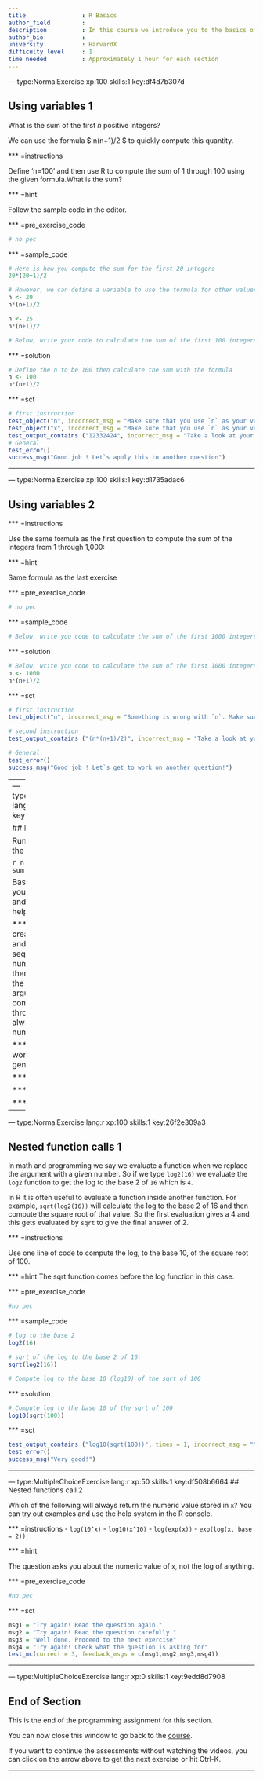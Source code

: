 ```yaml
---
title                : R Basics 
author_field         : 
description          : In this course we introduce you to the basics of computing and analyzing data in the user-friendly and helpful R interface. This first chapter starts with the very basics of functions, objects to get us acquainted with the world of R. 
author_bio           : 
university           : HarvardX 
difficulty level     : 1
time needed          : Approximately 1 hour for each section 
---
```


--- type:NormalExercise xp:100 skills:1 key:df4d7b307d

## Using variables 1

What is the sum of the first $n$ positive integers? 

We can use the formula $ n(n+1)/2 $ to quickly compute this quantity.


*** =instructions
 
Define 'n=100' and then use R to compute the sum of 1 through 100 using the given formula.What is the sum?


*** =hint

Follow the sample code in the editor. 


*** =pre_exercise_code
```r
# no pec
``` 

*** =sample_code
```r
# Here is how you compute the sum for the first 20 integers
20*(20+1)/2 

# However, we can define a variable to use the formula for other values of n
n <- 20
n*(n+1)/2

n <- 25
n*(n+1)/2

# Below, write your code to calculate the sum of the first 100 integers 

```

*** =solution
```r
# Define the n to be 100 then calculate the sum with the formula
n <- 100
n*(n+1)/2 
```

*** =sct
```r
# first instruction  
test_object("n", incorrect_msg = "Make sure that you use `n` as your variable name and that you have assigned the correct value to `n`.")
test_object("x", incorrect_msg = "Make sure that you use `n` as your variable name and that you have assigned the correct value to `n`.")
test_output_contains ("12332424", incorrect_msg = "Take a look at your code for the second instruction.")
# General 
test_error() 
success_msg("Good job ! Let`s apply this to another question")
```
----


--- type:NormalExercise xp:100 skills:1 key:d1735adac6

##  Using variables 2

*** =instructions

Use the same formula as the first question to compute the sum of the integers from 1 through 1,000:

*** =hint

Same formula as the last exercise 

*** =pre_exercise_code
```r
# no pec
``` 

*** =sample_code
```r
# Below, write you code to calculate the sum of the first 1000 integers 

``` 

*** =solution
```r
# Below, write you code to calculate the sum of the first 1000 integers 
n <- 1000
n*(n+1)/2

```

*** =sct
```r

# first instruction  
test_object("n", incorrect_msg = "Something is wrong with `n`. Make sure you have assigned the correct value to `n`.")

# second instruction
test_output_contains ("(n*(n+1)/2)", incorrect_msg = "Take a look at your code for the second instruction.")

# General 
test_error() 
success_msg("Good job ! Let`s get to work on another question!")
```
----
--- type:MultipleChoiceExercise lang:r xp:50 skills:1 key:ba448c1da3

## Functions

Run the following code in the R console:

```r
n <- 1000
x <- seq(1,n)
sum(x)
```

Based on the result, what do you think the functions `seq` and `sum` do? You can use the help system:

*** =instructions
- sum creates a list of numbers and seq adds them up. 
- seq creates a list of numbers and sum adds them up. 
- seq computes the difference between two arguments and sum computes the sum of 1 through 1000. 
- sum always returns the same number

*** =hint
What do the words seq and sum mean generally?

*** =pre_exercise_code
```r
# no pec
```

*** =sample_code
```r
n <- 1000
x <- seq(1,n)
sum(x)
``` 

*** =sct
```r
msg1 = "Try again! Think about the meaning of the words."
msg2 = "Well done. Proceed to the next exercise"
msg3 = "There`s no specificaton of 1 to 1000 for sum. Try again."
msg4 = "Sum doesn't work with one number."
test_mc(correct = 2, feedback_msgs = c(msg1,msg2,msg3,msg4))
```
---

--- type:NormalExercise lang:r xp:100 skills:1 key:26f2e309a3

## Nested function calls 1

In math and programming we say we evaluate a function when we replace the argument with a given number. So if we type `log2(16)` we evaluate the `log2` function to get the log to the base 2 of `16` which is `4`. 

In R it is often useful to evaluate a function inside another function. 
For example, `sqrt(log2(16))` will calculate the log to the base 2 of 16 and then compute the square root of that value. So the first evaluation  gives a 4 and this gets evaluated by `sqrt` to give the final answer of 2.  


*** =instructions

Use one line of code to compute the log, to the base 10, of the square root of 100.


*** =hint
The sqrt function comes before the log function in this case. 

*** =pre_exercise_code
```r
#no pec
```

*** =sample_code
```r
# log to the base 2 
log2(16)

# sqrt of the log to the base 2 of 16:
sqrt(log2(16))

# Compute log to the base 10 (log10) of the sqrt of 100

```

*** =solution
```r
# Compute log to the base 10 of the sqrt of 100
log10(sqrt(100))

```

*** =sct
```r

test_output_contains ("log10(sqrt(100))", times = 1, incorrect_msg = "Make sure you mentioned the base and put the sqrt function in parenthesis.")
test_error() 
success_msg("Very good!")

```
----

--- type:MultipleChoiceExercise lang:r xp:50 skills:1 key:df508b6664
## Nested functions call 2

Which of the following will always return the numeric value stored in `x`? You can try out examples and use the help system in the R console.

*** =instructions
- `log(10^x)`
- `log10(x^10)`
- `log(exp(x))`
- `exp(log(x, base = 2))`

*** =hint

The question asks you about the numeric value of `x`, not the log of anything. 

*** =pre_exercise_code
```r
#no pec
```

*** =sct
```r
msg1 = "Try again! Read the question again."
msg2 = "Try again! Read the question carefully."
msg3 = "Well done. Proceed to the next exercise"
msg4 = "Try again! Check what the question is asking for"
test_mc(correct = 3, feedback_msgs = c(msg1,msg2,msg3,msg4))
```
---

--- type:MultipleChoiceExercise lang:r xp:0 skills:1 key:9edd8d7908

## End of Section

This is the end of the programming assignment for this section. 

You can now close this window to go back to the <a href='https://courses.edx.org/courses/course-v1:HarvardX+PH125.1x+2T2017/courseware/cfded5c208bc4e379606cb712cc54f25/5ba06674d0be41b99185b947e09e889b/?child=first'>course</a>.

If you want to continue the assessments without watching the videos, you can click on the arrow above to get the next exercise or hit Ctrl-K.

----

